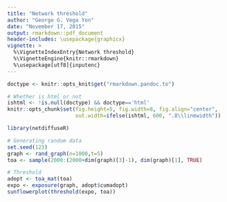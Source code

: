 ```yaml
---
title: "Network threshold"
author: "George G. Vega Yon"
date: "November 17, 2015"
output: rmarkdown::pdf_document
header-includes: \usepackage{graphicx}
vignette: >
  %\VignetteIndexEntry{Network threshold}
  %\VignetteEngine{knitr::rmarkdown}
  %\usepackage[utf8]{inputenc}
---
```


```r
doctype <- knitr::opts_knit$get("rmarkdown.pandoc.to")

# Whether is html or not
ishtml <- !is.null(doctype) && doctype=='html'
knitr::opts_chunk$set(fig.height=5, fig.width=8, fig.align="center", 
                      out.width=ifelse(ishtml, 600, ".8\\linewidth"))
```

```r
library(netdiffuseR)
```

```r
# Generating random data
set.seed(123)
graph <- rand_graph(n=1000,t=5)
toa <- sample(2000:(2000+dim(graph)[3]-1), dim(graph)[1], TRUE)

# Threshold
adopt <- toa_mat(toa)
expo <- exposure(graph, adopt$cumadopt)
sunflowerplot(threshold(expo, toa))
```


